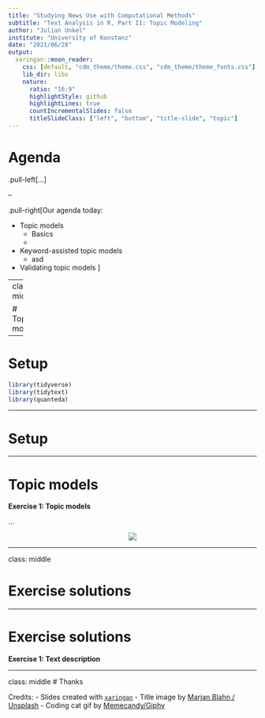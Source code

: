 ```yaml
---
title: "Studying News Use with Computational Methods"
subtitle: "Text Analysis in R, Part II: Topic Modeling"
author: "Julian Unkel"
institute: "University of Konstanz"
date: "2021/06/28"
output:
  xaringan::moon_reader:
    css: [default, "cdm_theme/theme.css", "cdm_theme/theme_fonts.css"]
    lib_dir: libs
    nature:
      ratio: "16:9"
      highlightStyle: github
      highlightLines: true
      countIncrementalSlides: false
      titleSlideClass: ["left", "bottom", "title-slide", "topic"]
---
```


# Agenda

.pull-left[...
]

--

.pull-right[Our agenda today:

- Topic models
  - Basics
  - 
- Keyword-assisted topic models
  - asd
- Validating topic models
]

---
class: middle

# Topic models

---

# Setup

```r
library(tidyverse)
library(tidytext)
library(quanteda)
```

---

# Setup



---

# Topic models

**Exercise 1: Topic models**

...

<center><img src="https://media.giphy.com/media/LmNwrBhejkK9EFP504/giphy.gif"></center>

---

class: middle

# Exercise solutions

---

# Exercise solutions

**Exercise 1: Text description**

---

class: middle
# Thanks

Credits:
- Slides created with [`xaringan`](https://github.com/yihui/xaringan)
- Title image by [Marjan Blahn / Unsplash](https://unsplash.com/photos/AM-Tkk_dkNU)
- Coding cat gif by [Memecandy/Giphy](https://giphy.com/gifs/memecandy-LmNwrBhejkK9EFP504)